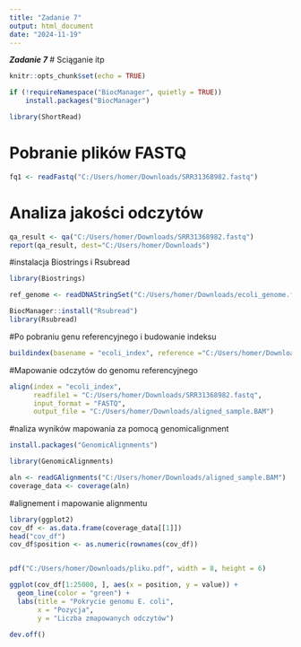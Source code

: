 ---
title: "Zadanie 7"
output: html_document
date: "2024-11-19"
---
***Zadanie 7***
# Sciąganie itp
```{r setup, include=FALSE}
knitr::opts_chunk$set(echo = TRUE)
```
```{r}
if (!requireNamespace("BiocManager", quietly = TRUE))
    install.packages("BiocManager")
```

```{r}
library(ShortRead)
```
# Pobranie plików FASTQ
```{r}
fq1 <- readFastq("C:/Users/homer/Downloads/SRR31368982.fastq")
```
# Analiza jakości odczytów
```{r}
qa_result <- qa("C:/Users/homer/Downloads/SRR31368982.fastq")
report(qa_result, dest="C:/Users/homer/Downloads")
```

#instalacja Biostrings i Rsubread
```{r}
library(Biostrings)

ref_genome <- readDNAStringSet("C:/Users/homer/Downloads/ecoli_genome.fna.gz")

```
```{r}
BiocManager::install("Rsubread")
library(Rsubread)
```


#Po pobraniu genu referencyjnego i budowanie indeksu 
```{r}
buildindex(basename = "ecoli_index", reference ="C:/Users/homer/Downloads/ecoli_genome.fna.gz")
```
#Mapowanie odczytów do genomu referencyjnego
```{r}
align(index = "ecoli_index",
      readfile1 = "C:/Users/homer/Downloads/SRR31368982.fastq",
      input_format = "FASTQ",
      output_file = "C:/Users/homer/Downloads/aligned_sample.BAM")
```

#naliza wyników mapowania za pomocą genomicalignment
```{r}
install.packages("GenomicAlignments")
```

```{r}
library(GenomicAlignments)
```


```{r}
aln <- readGAlignments("C:/Users/homer/Downloads/aligned_sample.BAM")
coverage_data <- coverage(aln)
```
#alignement i mapowanie alignmentu

```{r}
library(ggplot2)
cov_df <- as.data.frame(coverage_data[[1]])
head("cov_df")
cov_df$position <- as.numeric(rownames(cov_df))


pdf("C:/Users/homer/Downloads/pliku.pdf", width = 8, height = 6)

ggplot(cov_df[1:25000, ], aes(x = position, y = value)) +
  geom_line(color = "green") +
  labs(title = "Pokrycie genomu E. coli",
       x = "Pozycja",
       y = "Liczba zmapowanych odczytów")
       
dev.off()
```

